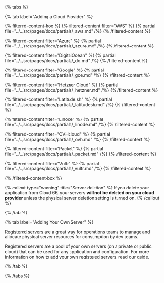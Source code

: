 {% tabs %}

{% tab label="Adding a Cloud Provider" %}

{% filtered-content-box %}
{% filtered-content filter="AWS" %}
{% partial file="../../src/pages/docs/partials/_aws.md" /%}
{% /filtered-content %}

{% filtered-content filter="Azure" %}
{% partial file="../../src/pages/docs/partials/_azure.md" /%}
{% /filtered-content %}

{% filtered-content filter="DigitalOcean" %}
{% partial file="../../src/pages/docs/partials/_do.md" /%}
{% /filtered-content %}

{% filtered-content filter="Google" %}
{% partial file="../../src/pages/docs/partials/_gce.md" /%}
{% /filtered-content %}

{% filtered-content filter="Hetzner Cloud" %}
{% partial file="../../src/pages/docs/partials/_hetzner.md" /%}
{% /filtered-content %}

{% filtered-content filter="Latitude.sh" %}
{% partial file="../../src/pages/docs/partials/_latitudesh.md" /%}
{% /filtered-content %}

{% filtered-content filter="Linode" %}
{% partial file="../../src/pages/docs/partials/_linode.md" /%}
{% /filtered-content %}

{% filtered-content filter="OVHcloud" %}
{% partial file="../../src/pages/docs/partials/_ovh.md" /%}
{% /filtered-content %}

{% filtered-content filter="Packet" %}
{% partial file="../../src/pages/docs/partials/_packet.md" /%}
{% /filtered-content %}

{% filtered-content filter="Vultr" %}
{% partial file="../../src/pages/docs/partials/_vultr.md" /%}
{% /filtered-content %}

{% /filtered-content-box %}

{% callout type="warning" title="Server deletion" %}
If you delete your application from Cloud 66, your servers **will not be deleted on your cloud provider** unless the physical server deletion setting is turned on.
{% /callout %}

{% /tab %}

{% tab label="Adding Your Own Server" %}

[Registered servers](/docs/servers/registered-servers) are a great way for operations teams to manage and allocate physical server resources for consumption by dev teams. 

Registered servers are a pool of your own servers (on a private or public cloud) that can be used for any application and configuration. For more information on how to add your own registered servers, [read our guide](/docs/servers/registered-servers).

{% /tab %}

{% /tabs %}